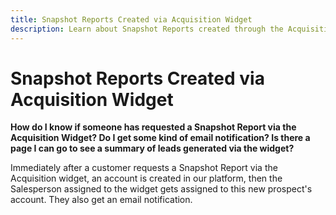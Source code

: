 ```yaml
---
title: Snapshot Reports Created via Acquisition Widget
description: Learn about Snapshot Reports created through the Acquisition Widget
---
```


# Snapshot Reports Created via Acquisition Widget

**How do I know if someone has requested a Snapshot Report via the Acquisition Widget? Do I get some kind of email notification? Is there a page I can go to see a summary of leads generated via the widget?**

Immediately after a customer requests a Snapshot Report via the Acquisition widget, an account is created in our platform, then the Salesperson assigned to the widget gets assigned to this new prospect's account. They also get an email notification.